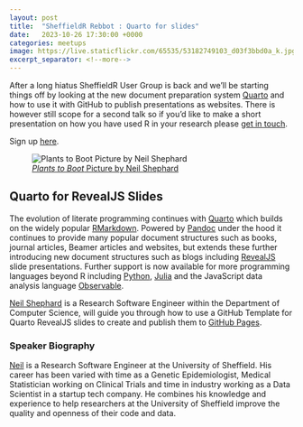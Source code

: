 ```yaml
---
layout: post
title:  "SheffieldR Rebbot : Quarto for slides"
date:   2023-10-26 17:30:00 +0000
categories: meetups
image: https://live.staticflickr.com/65535/53182749103_d03f3bbd0a_k.jpg
excerpt_separator: <!--more-->
---
```


After a long hiatus SheffieldR User Group is back and we'll be starting things off by looking at the new document
preparation system [Quarto](https://quarto.org) and how to use it with GitHub to publish presentations as
websites. There is however still scope for a second talk so if you'd like to make a short presentation on how you have
used R in your research please [get in touch](mailto:n.shephard@sheffield.ac.uk).

Sign up [here](https://www.meetup.com/sheffieldr-sheffield-r-users-group/events/296493587/).

![[_Plants to Boot_ Picture by Neil Shephard](https://flickr.com/photos/slackline/53182749103/)](https://live.staticflickr.com/65535/53182749103_d03f3bbd0a_k.jpg)

<!--more-->

## Quarto for RevealJS Slides

The evolution of literate programming continues with [Quarto](https://quarto.org) which builds on the widely popular
[RMarkdown](https://bookdown.org/yihui/rmarkdown/). Powered by [Pandoc](https://pandoc.org/) under the hood it continues
to provide many popular document structures such as books, journal articles, Beamer articles and websites, but extends
these further introducing new document structures such as blogs including [RevealJS](https://revealjs.com) slide
presentations. Further support is now available for more programming languages beyond R including
[Python](https://python.org), [Julia](https://julialang.org) and the JavaScript data analysis language
[Observable](https://observablehq.com/@observablehq/observable-javascript).

[Neil Shephard](https://www.sheffield.ac.uk/dcs/people/research-staff/neil-shephard) is a Research Software Engineer
within the Department of Computer Science, will guide you through how to use a GitHub Template for Quarto RevealJS slides
to create and publish them to [GitHub Pages](https://pages.github.com/).

### Speaker Biography

[Neil](https://ns-rse.github.io) is a Research Software Engineer at the University of Sheffield. His career has been
varied with time as a Genetic Epidemiologist, Medical Statistician working on Clinical Trials and time in industry
working as a Data Scientist in a startup tech company. He combines his knowledge and experience to help researchers at
the University of Sheffield improve the quality and openness of their code and data.
